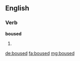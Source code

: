 ==English==

===Verb===
'''boused'''

# {{en-past of|bouse}}

[[de:boused]]
[[fa:boused]]
[[mg:boused]]